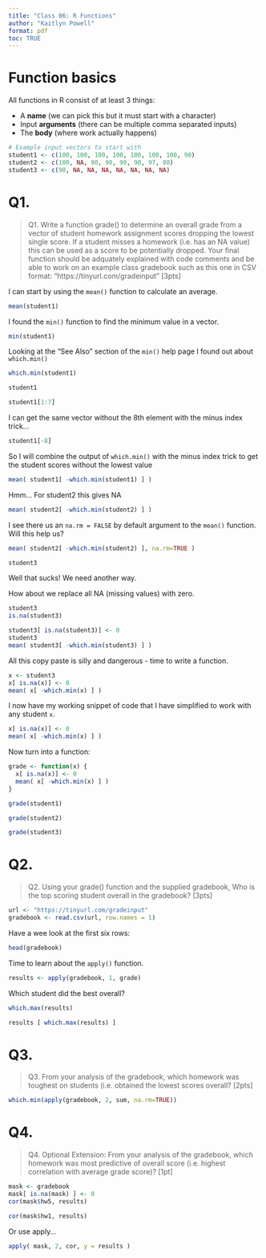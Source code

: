 ```yaml
---
title: "Class 06: R Functions"
author: "Kaitlyn Powell"
format: pdf
toc: TRUE
---
```


# Function basics

All functions in R consist of at least 3 things:

- A **name** (we  can  pick this but  it must start with a character)
- Input **arguments** (there  can be multiple comma separated inputs)
- The **body** (where work actually happens)


```r
# Example input vectors to start with  
student1 <- c(100, 100, 100, 100, 100, 100, 100, 90)  
student2 <- c(100, NA, 90, 90, 90, 90, 97, 80)  
student3 <- c(90, NA, NA, NA, NA, NA, NA, NA) 
```

# Q1.
> Q1. Write a function grade() to determine an overall grade from a vector of student homework assignment scores dropping the lowest single score. If a student misses a homework (i.e. has an NA value) this can be used as a score to be potentially dropped. Your final function should be adquately explained with code comments and be able to work on an example class gradebook such as this one in CSV format: “https://tinyurl.com/gradeinput” [3pts]

I can start by using the `mean()` function to calculate an average.

```r
mean(student1)
```

I found the `min()` function to find the minimum value in a vector.

```r
min(student1)
```
Looking at the "See Also" section of the `min()` help page I found out about `which.min()`

```r
which.min(student1)
```
```r
student1
```
```r
student1[1:7]
```

I can get the same vector without the 8th element with the minus index trick...

```r
student1[-8]
```

So I will combine the output of `which.min()` with the minus index trick to get the student scores without the lowest value

```r
mean( student1[ -which.min(student1) ] )
```

Hmm... For student2 this gives NA
```r
mean( student2[ -which.min(student2) ] )
```

I see there  us an `na.rm = FALSE` by default argument to the `mean()` function. Will this help us?

```r
mean( student2[ -which.min(student2) ], na.rm=TRUE )
```

```r
student3
```


Well that sucks! We need another way.

How about we replace all NA (missing values) with zero.

```r
student3
is.na(student3)
```

```r
student3[ is.na(student3)] <- 0
student3
mean( student3[ -which.min(student3) ] )
```
All this copy paste is silly and dangerous  - time to write a function.

```r
x <- student3
x[ is.na(x)] <- 0
mean( x[ -which.min(x) ] )
```

I now have my working snippet of code that I have simplified  to work  with any student `x`.


```r
x[ is.na(x)] <- 0
mean( x[ -which.min(x) ] )
```


Now turn into a function:

```r
grade <- function(x) {
  x[ is.na(x)] <- 0
  mean( x[ -which.min(x) ] )
}
```

```r
grade(student1)
```

```r
grade(student2)
```

```r
grade(student3)
```

# Q2.
> Q2. Using your grade() function and the supplied gradebook, Who is the top scoring student overall in the gradebook? [3pts]

```r
url <- "https://tinyurl.com/gradeinput"
gradebook <- read.csv(url, row.names = 1)
```

Have a wee look at the first six rows:

```r
head(gradebook)
```

Time to learn about the `apply()` function.

```r
results <- apply(gradebook, 1, grade)
```

Which student did the best overall?

```r
which.max(results)
```

```r
results [ which.max(results) ]
```

# Q3.
> Q3. From your analysis of the gradebook, which homework was toughest on students (i.e. obtained the lowest scores overall? [2pts]

```r
which.min(apply(gradebook, 2, sum, na.rm=TRUE))
```

# Q4.
> Q4. Optional Extension: From your analysis of the gradebook, which homework was most predictive of overall score (i.e. highest correlation with average grade score)? [1pt]

```r
mask <- gradebook
mask[ is.na(mask) ] <- 0
cor(mask$hw5, results)
```

```r
cor(mask$hw1, results)
```

Or use apply...
```r
apply( mask, 2, cor, y = results )
```

